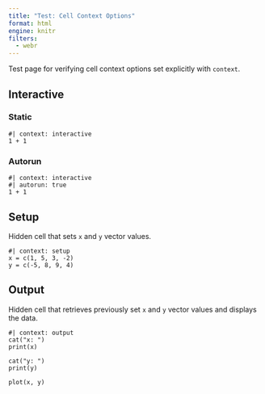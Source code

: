 ```yaml
---
title: "Test: Cell Context Options"
format: html
engine: knitr
filters:
  - webr
---
```


Test page for verifying cell context options set explicitly with `context`. 

## Interactive

### Static
```webr-r
#| context: interactive
1 + 1
```

### Autorun

```webr-r
#| context: interactive
#| autorun: true
1 + 1
```

## Setup

Hidden cell that sets `x` and `y` vector values.

```webr-r
#| context: setup
x = c(1, 5, 3, -2)
y = c(-5, 8, 9, 4)
```

## Output

Hidden cell that retrieves previously set `x` and `y` vector values and displays the data.

```webr-r
#| context: output
cat("x: ")
print(x)

cat("y: ")
print(y)

plot(x, y)
```
